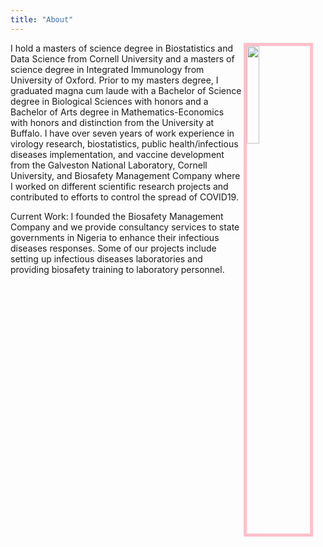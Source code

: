 ```yaml
---
title: "About"
---
```


<link rel="stylesheet" href="styles.css" type="text/css">

<img src= "IMG_1681.jpeg" style="width:20%; border:5px solid; color: pink; margin-right: 20px" align="right">

I hold a masters of science degree in Biostatistics and Data Science from Cornell University and a masters of science degree in Integrated Immunology from University of Oxford. Prior to my masters degree, I graduated magna cum laude with a Bachelor of Science degree in Biological Sciences with honors and a Bachelor of Arts degree in Mathematics-Economics with honors and distinction from the University at Buffalo. I have over seven years of work experience in virology research, biostatistics, public health/infectious diseases implementation, and vaccine development from the Galveston National Laboratory, Cornell University, and Biosafety Management Company where I worked on different scientific research projects and contributed to efforts to control the spread of COVID19. 
 
Current Work:
I founded the Biosafety Management Company and we provide consultancy services to state governments in Nigeria to enhance their infectious diseases responses. Some of our projects include setting up infectious diseases laboratories and providing biosafety training to laboratory personnel. 